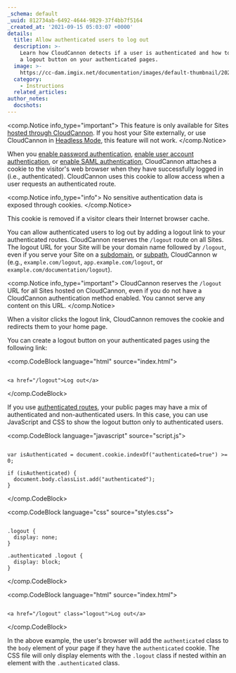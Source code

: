 ```yaml
---
_schema: default
_uuid: 812734ab-6492-4644-9829-37f4bb7f5164
_created_at: '2021-09-15 05:03:07 +0000'
details:
  title: Allow authenticated users to log out
  description: >-
    Learn how CloudCannon detects if a user is authenticated and how to configure
    a logout button on your authenticated pages.
  image: >-
    https://cc-dam.imgix.net/documentation/images/default-thumbnail/2023-Q4/CloudCannon-Documentation-Thumbnail.png
  category:
    - Instructions
  related_articles:
author_notes:
  docshots:
---
```

<comp.Notice info_type="important">
  This feature is only available for Sites [hosted through CloudCannon](/documentation/articles/what-is-web-hosting/#hosting-on-cloud-cannon). If you host your Site externally, or use CloudCannon in [Headless Mode](/documentation/articles/what-is-headless-mode/), this feature will not work.
</comp.Notice>

When you [enable password authentication](/documentation/articles/enable-password-authentication/), [enable user account authentication](/documentation/articles/enable-user-account-authentication/), or [enable SAML authentication](/documentation/articles/enable-saml-authentication/), CloudCannon attaches a cookie to the visitor's web browser when they have successfully logged in (i.e., authenticated). CloudCannon uses this cookie to allow access when a user requests an authenticated route.

<comp.Notice info_type="info">
  No sensitive authentication data is exposed through cookies.
</comp.Notice>

This cookie is removed if a visitor clears their Internet browser cache.

You can allow authenticated users to log out by adding a logout link to your authenticated routes. CloudCannon reserves the `/logout` route on all Sites. The logout URL for your Site will be your domain name followed by `/logout`, even if you serve your Site on a [subdomain](/documentation/articles/add-a-custom-domain-to-your-site/), or [subpath](/documentation/articles/add-a-custom-domain-to-your-site/), CloudCannon w (e.g., `example.com/logout`, `app.example.com/logout`, or `example.com/documentation/logout`).

<comp.Notice info_type="important">
  CloudCannon reserves the `/logout` URL for all Sites hosted on CloudCannon, even if you do not have a CloudCannon authentication method enabled. You cannot serve any content on this URL.
</comp.Notice>

When a visitor clicks the logout link, CloudCannon removes the cookie and redirects them to your home page.

You can create a logout button on your authenticated pages using the following link:

<comp.CodeBlock language="html" source="index.html">
```

<a href="/logout">Log out</a>

```
</comp.CodeBlock>

If you use [authenticated routes](/documentation/articles/configure-authenticated-routes/), your public pages may have a mix of authenticated and non-authenticated users. In this case, you can use JavaScript and CSS to show the logout button only to authenticated users.

<comp.CodeBlock language="javascript" source="script.js">
```

var isAuthenticated = document.cookie.indexOf("authenticated=true") >= 0;

if (isAuthenticated) {
  document.body.classList.add("authenticated");
}

```
</comp.CodeBlock>

<comp.CodeBlock language="css" source="styles.css">
```

.logout {
  display: none;
}

.authenticated .logout {
  display: block;
}

```
</comp.CodeBlock>

<comp.CodeBlock language="html" source="index.html">
```

<a href="/logout" class="logout">Log out</a>

```
</comp.CodeBlock>

In the above example, the user's browser will add the `authenticated` class to the `body` element of your page if they have the `authenticated` cookie. The CSS file will only display elements with the `.logout` class if nested within an element with the `.authenticated` class.